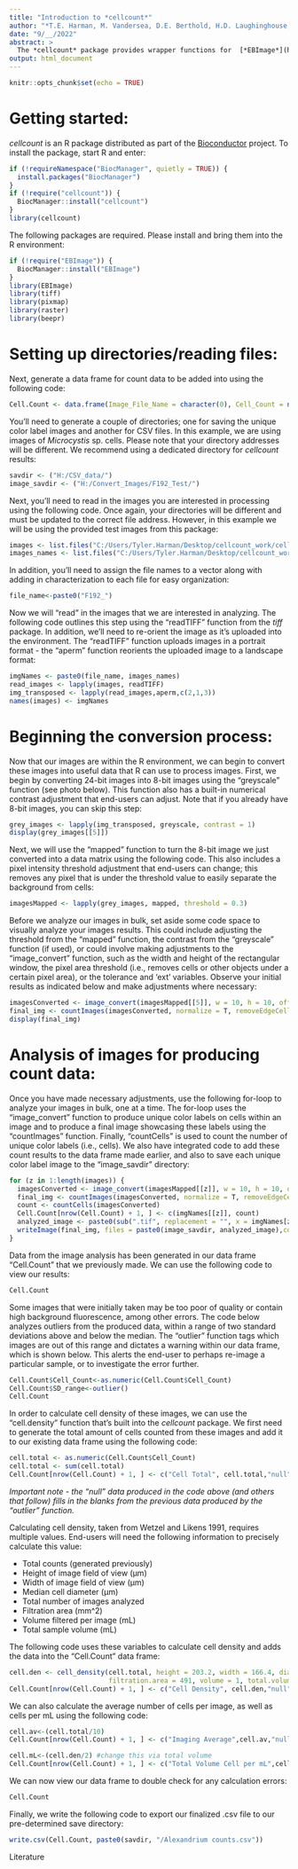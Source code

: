 ```yaml
---
title: "Introduction to *cellcount*"
author: "*T.E. Harman, M. Vandersea, D.E. Berthold, H.D. Laughinghouse, K. Pokrzywinski*"
date: "9/__/2022"
abstract: >
  The *cellcount* package provides wrapper functions for  [*EBImage*](http://bioconductor.org/packages/devel/bioc/vignettes/EBImage/inst/doc/EBImage-introduction.html) to simplfy quantifying bacteria and cyanobacteria via flourescence microscopy. Cyanobacteria enumeration is an important tool to incorporate data results into mathematical models to assess bloom dynamics. However, standard manual cyanobacteria enumeration is considered time-consuming and can impact overall random error due to different inaccuracies from researcher to researcher. Here, we outline a new open-source tool, *cellcount*, a package designed for the computing language R to assist with cyanobacteria enumeration. Fluorescent microscopy images are analyzed by this package to generate cyanobacteria counts to assess overall cell density from samples.
output: html_document
---
```


```r
knitr::opts_chunk$set(echo = TRUE)
```

# Getting started:

*cellcount* is an R package distributed as part of the [Bioconductor](http://bioconductor.org) project. To install the package, start R and enter:

```r
if (!requireNamespace("BiocManager", quietly = TRUE)) {
  install.packages("BiocManager")
}
if (!require("cellcount")) {
  BiocManager::install("cellcount")
}
library(cellcount)
```

The following packages are required. Please install and bring them into the R
environment: 
```r
if (!require("EBImage")) {
  BiocManager::install("EBImage")
}
library(EBImage)
library(tiff)
library(pixmap)
library(raster)
library(beepr)
```

# Setting up directories/reading files:

Next, generate a data frame for count data to be added into using the following
code:
```r
Cell.Count <- data.frame(Image_File_Name = character(0), Cell_Count = numeric(0))
```

You'll need to generate a couple of directories; one for saving the unique
color label images and another for CSV files. In this example, we are using 
images of *Microcystis* sp. cells. Please note that your 
directory addresses will be different. We recommend using a dedicated directory 
for *cellcount* results:

```r
savdir <- ("H:/CSV_data/")
image_savdir <- ("H:/Convert_Images/F192_Test/")
```

Next, you'll need to read in the images you are interested in processing using
the following code. Once again, your directories will be different and must be
updated to the correct file address. However, in this example we will be using
the provided test images from this package:

```r
images <- list.files("C:/Users/Tyler.Harman/Desktop/cellcount_work/cellcount_main/Microcystis_F192_40x/", pattern = "tif", full.name = T)
images_names <- list.files("C:/Users/Tyler.Harman/Desktop/cellcount_work/cellcount_main/Microcystis_F192_40x/", pattern = "tif", full.name = F)
```

In addition, you'll need to assign the file names to a vector along with adding
in characterization to each file for easy organization:

```r
file_name<-paste0("F192_")
```

Now we will "read" in the images that we are interested in analyzing. The
following code outlines this step using the "readTIFF" function from the 
*tiff* package. In addition, we'll need to re-orient the image as it's uploaded
into the environment. The "readTIFF" function uploads images in a portrait 
format - the "aperm" function reorients the uploaded image to a landscape format:

```r
imgNames <- paste0(file_name, images_names)
read_images <- lapply(images, readTIFF)
img_transposed <- lapply(read_images,aperm,c(2,1,3))
names(images) <- imgNames
```

# Beginning the conversion process:

Now that our images are within the R environment, we can begin to convert these
images into useful data that R can use to process images. First, we begin by
converting 24-bit images into 8-bit images using the "greyscale" function (see 
photo below). This function also has a built-in numerical contrast adjustment 
that end-users can adjust. Note that if you already have 8-bit images, you can 
skip this step:

```r
grey_images <- lapply(img_transposed, greyscale, contrast = 1)
display(grey_images[[5]])
```

Next, we will use the "mapped" function to turn the 8-bit image we just
converted into a data matrix using the following code. This also includes a
pixel intensity threshold adjustment that end-users can change; this removes
any pixel that is under the threshold value to easily separate the background
from cells:

```r
imagesMapped <- lapply(grey_images, mapped, threshold = 0.3)
```

Before we analyze our images in bulk, set aside some code space to visually 
analyze your images results. This could include adjusting the threshold
from the "mapped" function, the contrast from the "greyscale" function 
(if used), or could involve making adjustments to the "image_convert" function,
such as the width and height of the rectangular window, the pixel area
threshold (i.e., removes cells or other objects under a certain pixel area), 
or the tolerance and 'ext' variables. Observe your initial results as indicated
below and make adjustments where necessary:

```r
imagesConverted <- image_convert(imagesMapped[[5]], w = 10, h = 10, offset = 0.001, areathresh = 50, tolerance = 0.8, ext = 1)
final_img <- countImages(imagesConverted, normalize = T, removeEdgeCells = T)
display(final_img)
```

# Analysis of images for producing count data:

Once you have made necessary adjustments, use the following for-loop to
analyze your images in bulk, one at a time. The for-loop uses the 
"image_convert" function to produce unique color labels on cells within
an image and to produce a final image showcasing these labels using the 
"countImages" function. Finally, "countCells" is used to count the number of 
unique color labels (i.e., cells). We also have integrated code to add these 
count results to the data frame made earlier, and also to save each unique 
color label image to the "image_savdir" directory:

```r
for (z in 1:length(images)) {
  imagesConverted <- image_convert(imagesMapped[[z]], w = 10, h = 10, offset = 0.001, areathresh = 50, tolerance = 0.8, ext = 1)
  final_img <- countImages(imagesConverted, normalize = T, removeEdgeCells = T)
  count <- countCells(imagesConverted)
  Cell.Count[nrow(Cell.Count) + 1, ] <- c(imgNames[[z]], count)
  analyzed_image <- paste0(sub(".tif", replacement = "", x = imgNames[z]), "_analyzed.tiff")
  writeImage(final_img, files = paste0(image_savdir, analyzed_image),compression=c("LZW"))
}
```

Data from the image analysis has been generated in our data frame "Cell.Count"
that we previously made. We can use the following code to view our results:

```r
Cell.Count
```

Some images that were initially taken may be too poor of quality or contain
high background fluorescence, among other errors. The code below analyzes 
outliers from the produced data, within a range of two standard deviations 
above and below the median. The "outlier" function tags which images are
out of this range and dictates a warning within our data frame, which is shown 
below. This alerts the end-user to perhaps re-image a particular sample, or
to investigate the error further.

```r
Cell.Count$Cell_Count<-as.numeric(Cell.Count$Cell_Count)
Cell.Count$SD_range<-outlier()
Cell.Count
```

In order to calculate cell density of these images, we can use the
"cell.density" function that's built into the *cellcount* package. We first
need to generate the total amount of cells counted from these images and
add it to our existing data frame using the following code:

```r
cell.total <- as.numeric(Cell.Count$Cell_Count)
cell.total <- sum(cell.total)
Cell.Count[nrow(Cell.Count) + 1, ] <- c("Cell Total", cell.total,"null")
```

*Important note* - *the "null" data produced in the code above (and others that*
*follow) fills in the blanks from the previous data produced by the* 
*"outlier" function.*

Calculating cell density, taken from Wetzel and Likens 1991, requires multiple
values. End-users will need the following information to precisely 
calculate this value:

- Total counts (generated previously)
- Height of image field of view (μm)
- Width of image field of view (μm)
- Median cell diameter (μm)
- Total number of images analyzed
- Filtration area (mm^2)
- Volume filtered per image (mL)
- Total sample volume (mL)

The following code uses these variables to calculate cell density and adds 
the data into the "Cell.Count" data frame:

```r
cell.den <- cell_density(cell.total, height = 203.2, width = 166.4, diameter = 2.5, images = 15,
                         filtration.area = 491, volume = 1, total.volume = 100)
Cell.Count[nrow(Cell.Count) + 1, ] <- c("Cell Density", cell.den,"null")
```

We can also calculate the average number of cells per image, as well as cells
per mL using the following code:

```r
cell.av<-(cell.total/10)
Cell.Count[nrow(Cell.Count) + 1, ] <- c("Imaging Average",cell.av,"null")

cell.mL<-(cell.den/2) #change this via total volume
Cell.Count[nrow(Cell.Count) + 1, ] <- c("Total Volume Cell per mL",cell.mL,"null")
```

We can now view our data frame to double check for any calculation errors:

```r
Cell.Count
```

Finally, we write the following code to export our finalized .csv file to our
pre-determined save directory:

```r
write.csv(Cell.Count, paste0(savdir, "/Alexandrium counts.csv"))
```

Literature
